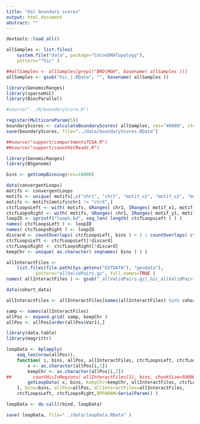 ```yaml
---
title: "HiC boundary scores"
output: html_document
abstract: ""
---
```



```r

devtools::load_all()

```

```r

allSamples <- list.files(
    system.file("data", package="ColonDNATopology"),
    pattern="^hic" )

##allSamples <- allSamples[grepl("BRD|MGH", basename( allSamples ))]
allSamples <- gsub("hic_|.RData", "", basename( allSamples ))

library(GenomicRanges)
library(sparseHiC)
library(BiocParallel)

#source("../R/boundaryScore.R")

register(MulticoreParam(5))
boundaryScores <- calculateBoundaryScores( allSamples, res="40000", steps=c(5, 10, 20, 50) )
save(boundaryScores, file="../data/boundaryScores.RData")

```

```r
##source("support/compartmentsTCGA.R")
##source("support/countHiCReads.R")

library(GenomicRanges)
library(BSgenome)

bins <- getCompBinning(res=10000)

data(convergentLoops)
motifs <- convergentLoops
motifs <- unique( motifs[,c("chr1", "chr2", "motif_x1", "motif_x2", "motif_y1", "motif_y2")] )
motifs <- motifs[motifs$chr1 != "chrX",]
ctcfLoopsLeft <- with( motifs, GRanges( chr1, IRanges( motif_x1, motif_x2 ) ) )
ctcfLoopsRight <- with( motifs, GRanges( chr1, IRanges( motif_y1, motif_y2 ) ) )
loopID <- sprintf("loop%.6d", seq_len( length( ctcfLoopsLeft ) ) )
names( ctcfLoopsLeft ) <- loopID
names( ctcfLoopsRight ) <- loopID
discard <- countOverlaps( ctcfLoopsLeft, bins ) > 1 | countOverlaps( ctcfLoopsRight, bins ) > 1
ctcfLoopsLeft <- ctcfLoopsLeft[!discard]
ctcfLoopsRight <- ctcfLoopsRight[!discard]
keepChr <- unique( as.character( seqnames( bins ) ) )

allInteractFiles <-
    list.files(file.path(Sys.getenv("EXTDATA"), "geodata"),
           pattern="allValidPairs.gz", full.names=TRUE )
names( allInteractFiles ) <- gsub("_allValidPairs.gz|_hic_allValidPairs.gz", "", basename( allInteractFiles ))

data(cohort_data)

allInteractFiles <- allInteractFiles[names(allInteractFiles) %in% cohort1IDs]

samp <- names(allInteractFiles)
allPos <- expand.grid( samp, keepChr )
allPos <- allPos[order(allPos$Var1),]

library(data.table)
library(magrittr)

loopData <- bplapply(
    seq_len(nrow(allPos)),
    function( i, bins, allPos, allInteractFiles, ctcfLoopsLeft, ctcfLoopsRight ){
        x <- as.character(allPos[i,1])
        keepChr <- as.character(allPos[i,2])
##        countHicInRegions( allInteractFiles[1], bins, chunkSize=50000000, summarizedFile=FALSE, keepChr=keepChr )
        getLoopData( x, bins, keepChr=keepChr, allInteractFiles, ctcfLoopsLeft, ctcfLoopsRight )
    }, bins=bins, allPos=allPos, allInteractFiles=allInteractFiles,
    ctcfLoopsLeft, ctcfLoopsRight,BPPARAM=SerialParam() )

loopData <- do.call(rbind, loopData)

save( loopData, file="../data/loopData.RData" )

```
